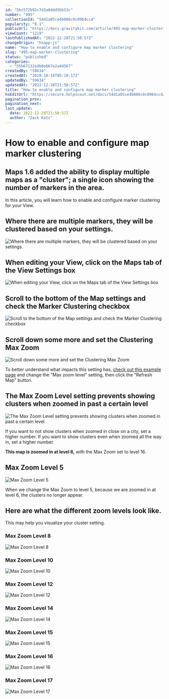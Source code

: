 ```yaml
---
id: "5bc572b92c7d3a04dd5bb53c"
number: "495"
collectionId: "54d1a05ce4b086c0c0964ccd"
popularity: "0.1"
publicUrl: "https://docs.gravitykit.com/article/495-map-marker-clustering"
viewCount: "1219"
lastPublishedAt: "2022-12-28T21:50:57Z"
changeOrigin: "hsapp-js"
name: "How to enable and configure map marker clustering"
slug: "495-map-marker-clustering"
status: "published"
categories: 
  - "55b67132e4b0e667e2a44567"
createdBy: "59634"
createdAt: "2018-10-16T05:10:17Z"
updatedBy: "59634"
updatedAt: "2022-12-28T21:50:57Z"
title: "How to enable and configure map marker clustering"
hsEditUrl: "https://secure.helpscout.net/docs/54d1a05ce4b086c0c0964ccd/article/5bc572b92c7d3a04dd5bb53c"
pagination_prev: 
pagination_next: 
last_update:
  date: 2022-12-28T21:50:57Z
  author: "Zack Katz"
---
```


# How to enable and configure map marker clustering

## Maps 1.6 added the ability to display multiple maps as a "cluster"; a single icon showing the number of markers in the area.

In this article, you will learn how to enable and configure marker clustering for your View.

## Where there are multiple markers, they will be clustered based on your settings.

![Where there are multiple markers, they will be clustered based on your settings.](https://www.gravitykit.com/wp-content/uploads/2018/10/where-there-are-multiple-markers-they-will-be-clustered-based-on-your-settings.png)

## When editing your View, click on the Maps tab of the View Settings box

![When editing your View, click on the Maps tab of the View Settings box](https://www.gravitykit.com/wp-content/uploads/2018/10/when-editing-your-view-click-on-the-maps-tab-of-the-view-settings-box.png)

## Scroll to the bottom of the Map settings and check the Marker Clustering checkbox

![Scroll to the bottom of the Map settings and check the Marker Clustering checkbox](https://www.gravitykit.com/wp-content/uploads/2018/10/scroll-to-the-bottom-of-the-map-settings-and-check-the-marker-clustering-checkbox.png)

## Scroll down some more and set the Clustering Max Zoom

![Scroll down some more and set the Clustering Max Zoom](https://www.gravitykit.com/wp-content/uploads/2018/10/scroll-down-some-more-and-set-the-clustering-max-zoom.png)

To better understand what impacts this setting has, [check out this example page](https://googlemaps.github.io/js-marker-clusterer/examples/advanced_example.html) and change the "Max zoom level" setting, then click the "Refresh Map" button.

## The Max Zoom Level setting prevents showing clusters when zoomed in past a certain level

![The Max Zoom Level setting prevents showing clusters when zoomed in past a certain level](https://www.gravitykit.com/wp-content/uploads/2018/10/the-max-zoom-level-setting-prevents-showing-clusters-when-zoomed-in-past-a-certain-level.png)

If you want to not show clusters when zoomed in close on a city, set a higher number. If you want to show clusters even when zoomed all the way in, set a higher number.

**This map is zoomed in at level 6,** with the Max Zoom set to level 16.

## Max Zoom Level 5

![Max Zoom Level 5](https://www.gravitykit.com/wp-content/uploads/2018/10/max-zoom-level-5.png)

When we change the Max Zoom to level 5, because we are zoomed in at level 6, the clusters no longer appear.

## Here are what the different zoom levels look like.

This may help you visualize your cluster setting.

### Max Zoom Level 8

![Max Zoom Level 8](https://www.gravitykit.com/wp-content/uploads/2018/10/max-zoom-level-8.png)

### Max Zoom Level 10

![Max Zoom Level 10](https://www.gravitykit.com/wp-content/uploads/2018/10/max-zoom-level-10.png)

### Max Zoom Level 12

![Max Zoom Level 12](https://www.gravitykit.com/wp-content/uploads/2018/10/max-zoom-level-12.png)

### Max Zoom Level 14

![Max Zoom Level 14](https://www.gravitykit.com/wp-content/uploads/2018/10/max-zoom-level-14.png)

### Max Zoom Level 15

![Max Zoom Level 15](https://www.gravitykit.com/wp-content/uploads/2018/10/max-zoom-level-15.png)

### Max Zoom Level 16

![Max Zoom Level 16](https://www.gravitykit.com/wp-content/uploads/2018/10/max-zoom-level-16.png)

### Max Zoom Level 17

![Max Zoom Level 17](https://www.gravitykit.com/wp-content/uploads/2018/10/max-zoom-level-17.png)